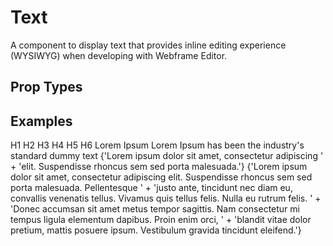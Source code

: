 
# Text

A component to display text that provides inline editing experience (WYSIWYG) when developing with Webframe Editor.

## Prop Types

<PropsTable component={Text} />

## Examples
<CodeExample desc='Header title'>
  <Text className='h1'>H1</Text>
  <Text className='h2'>H2</Text>
  <Text className='h3'>H3</Text>
  <Text className='h4'>H4</Text>
  <Text className='h5'>H5</Text>
  <Text className='h6'>H6</Text>
</CodeExample>

<CodeExample desc='Bold text'>
  <Text className='bold'>Lorem Ipsum</Text>
</CodeExample>

<CodeExample desc='Basic line of text'>
  <Text>Lorem Ipsum has been the industry's standard dummy text</Text>
</CodeExample>

<CodeExample desc='Overflow text truncation'>
  <Text className='truncate max-width-mobile'>
    {'Lorem ipsum dolor sit amet, consectetur adipiscing ' +
      'elit. Suspendisse rhoncus sem sed porta malesuada.'}
  </Text>
</CodeExample>

<CodeExample desc='Paragraph of text'>
  <Text className='p'>
    {'Lorem ipsum dolor sit amet, consectetur adipiscing elit. Suspendisse rhoncus sem sed porta malesuada. Pellentesque ' +
      'justo ante, tincidunt nec diam eu, convallis venenatis tellus. Vivamus quis tellus felis. Nulla eu rutrum felis. ' +
      'Donec accumsan sit amet metus tempor sagittis. Nam consectetur mi tempus ligula elementum dapibus. Proin enim orci, ' +
      'blandit vitae dolor pretium, mattis posuere ipsum. Vestibulum gravida tincidunt eleifend.'}
  </Text>
</CodeExample>
